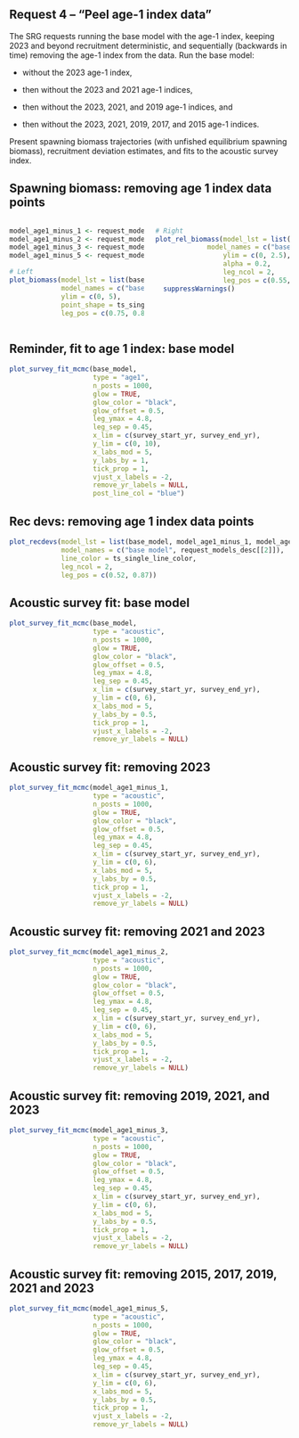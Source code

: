 ## Request 4 -- "Peel age-1 index data"

The SRG requests running the base model with the age-1 index, keeping 2023 and beyond recruitment deterministic, and sequentially (backwards in time) removing the age-1 index from the data. Run the base model: 

* without the 2023 age-1 index, 

* then without the 2023 and 2021 age-1 indices, 

* then without the 2023, 2021, and 2019 age-1 indices, and 

* then without the 2023, 2021, 2019, 2017, and 2015 age-1 indices.

Present spawning biomass trajectories (with unfished equilibrium spawning biomass), recruitment deviation estimates, and fits to the acoustic survey index.

## Spawning biomass: removing age 1 index data points
:::::: {.columns}
::: {.column width="50%"}
```r

model_age1_minus_1 <- request_models[[2]][[1]]
model_age1_minus_2 <- request_models[[2]][[2]]
model_age1_minus_3 <- request_models[[2]][[3]]
model_age1_minus_5 <- request_models[[2]][[4]]

# Left
plot_biomass(model_lst = list(base_model, model_age1_minus_1, model_age1_minus_2, model_age1_minus_3, model_age1_minus_5),
             model_names = c("base model", request_models_desc[[2]]),
             ylim = c(0, 5),
             point_shape = ts_single_model_pointshape,
             leg_pos = c(0.75, 0.80))
```
:::

::: {.column width="50%"}
```r
# Right
plot_rel_biomass(model_lst = list(base_model, model_age1_minus_1, model_age1_minus_2, model_age1_minus_3, model_age1_minus_5),
             model_names = c("base model", request_models_desc[[2]]),
                 ylim = c(0, 2.5),
                 alpha = 0.2,
                 leg_ncol = 2,
                 leg_pos = c(0.55, 0.85)) |>
  suppressWarnings()
```
:::
::::::

## Reminder, fit to age 1 index: base model

```r

plot_survey_fit_mcmc(base_model,
                     type = "age1",
                     n_posts = 1000,
                     glow = TRUE,
                     glow_color = "black",
                     glow_offset = 0.5,
                     leg_ymax = 4.8,
                     leg_sep = 0.45,
                     x_lim = c(survey_start_yr, survey_end_yr),
                     y_lim = c(0, 10),
                     x_labs_mod = 5,
                     y_labs_by = 1,
                     tick_prop = 1,
                     vjust_x_labels = -2,
                     remove_yr_labels = NULL,
                     post_line_col = "blue")
```


## Rec devs: removing age 1 index data points

```r

plot_recdevs(model_lst = list(base_model, model_age1_minus_1, model_age1_minus_2, model_age1_minus_3, model_age1_minus_5),
             model_names = c("base model", request_models_desc[[2]]),
             line_color = ts_single_line_color,
             leg_ncol = 2,
             leg_pos = c(0.52, 0.87))
```


## Acoustic survey fit: base model

```r

plot_survey_fit_mcmc(base_model,
                     type = "acoustic",
                     n_posts = 1000,
                     glow = TRUE,
                     glow_color = "black",
                     glow_offset = 0.5,
                     leg_ymax = 4.8,
                     leg_sep = 0.45,
                     x_lim = c(survey_start_yr, survey_end_yr),
                     y_lim = c(0, 6),
                     x_labs_mod = 5,
                     y_labs_by = 0.5,
                     tick_prop = 1,
                     vjust_x_labels = -2,
                     remove_yr_labels = NULL)
```

## Acoustic survey fit: removing 2023

```r

plot_survey_fit_mcmc(model_age1_minus_1,
                     type = "acoustic",
                     n_posts = 1000,
                     glow = TRUE,
                     glow_color = "black",
                     glow_offset = 0.5,
                     leg_ymax = 4.8,
                     leg_sep = 0.45,
                     x_lim = c(survey_start_yr, survey_end_yr),
                     y_lim = c(0, 6),
                     x_labs_mod = 5,
                     y_labs_by = 0.5,
                     tick_prop = 1,
                     vjust_x_labels = -2,
                     remove_yr_labels = NULL)
```

## Acoustic survey fit: removing 2021 and 2023

```r

plot_survey_fit_mcmc(model_age1_minus_2,
                     type = "acoustic",
                     n_posts = 1000,
                     glow = TRUE,
                     glow_color = "black",
                     glow_offset = 0.5,
                     leg_ymax = 4.8,
                     leg_sep = 0.45,
                     x_lim = c(survey_start_yr, survey_end_yr),
                     y_lim = c(0, 6),
                     x_labs_mod = 5,
                     y_labs_by = 0.5,
                     tick_prop = 1,
                     vjust_x_labels = -2,
                     remove_yr_labels = NULL)
```

## Acoustic survey fit: removing 2019, 2021, and 2023

```r

plot_survey_fit_mcmc(model_age1_minus_3,
                     type = "acoustic",
                     n_posts = 1000,
                     glow = TRUE,
                     glow_color = "black",
                     glow_offset = 0.5,
                     leg_ymax = 4.8,
                     leg_sep = 0.45,
                     x_lim = c(survey_start_yr, survey_end_yr),
                     y_lim = c(0, 6),
                     x_labs_mod = 5,
                     y_labs_by = 0.5,
                     tick_prop = 1,
                     vjust_x_labels = -2,
                     remove_yr_labels = NULL)
```

## Acoustic survey fit: removing 2015, 2017, 2019, 2021 and 2023

```r

plot_survey_fit_mcmc(model_age1_minus_5,
                     type = "acoustic",
                     n_posts = 1000,
                     glow = TRUE,
                     glow_color = "black",
                     glow_offset = 0.5,
                     leg_ymax = 4.8,
                     leg_sep = 0.45,
                     x_lim = c(survey_start_yr, survey_end_yr),
                     y_lim = c(0, 6),
                     x_labs_mod = 5,
                     y_labs_by = 0.5,
                     tick_prop = 1,
                     vjust_x_labels = -2,
                     remove_yr_labels = NULL)
```
